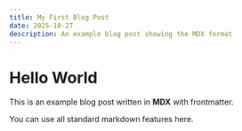 ```yaml
---
title: My First Blog Post
date: 2025-10-27
description: An example blog post showing the MDX format
---
```


# Hello World

This is an example blog post written in **MDX** with frontmatter.

You can use all standard markdown features here.